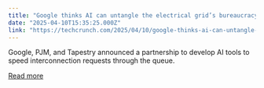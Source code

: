 ```yaml
---
title: "Google thinks AI can untangle the electrical grid’s bureaucracy"
date: "2025-04-10T15:35:25.000Z"
link: "https://techcrunch.com/2025/04/10/google-thinks-ai-can-untangle-the-electrical-grids-bureaucracy/"
---
```


Google, PJM, and Tapestry announced a partnership to develop AI tools to speed interconnection requests through the queue.

[Read more](https://techcrunch.com/2025/04/10/google-thinks-ai-can-untangle-the-electrical-grids-bureaucracy/)
